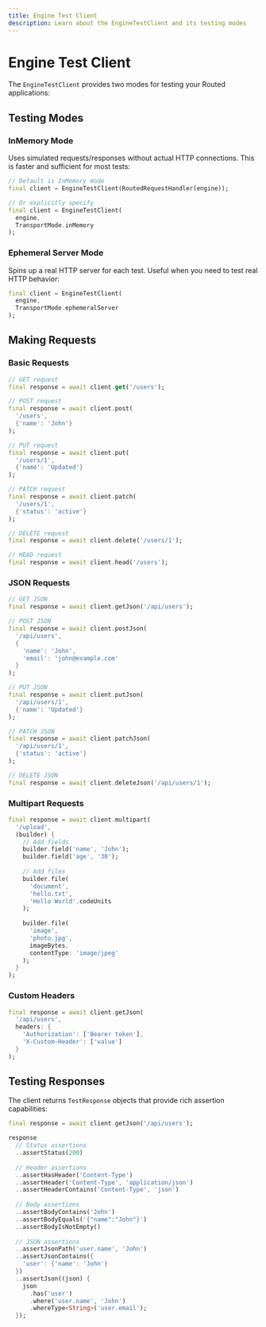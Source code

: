 ```yaml
---
title: Engine Test Client
description: Learn about the EngineTestClient and its testing modes
---
```


# Engine Test Client

The `EngineTestClient` provides two modes for testing your Routed applications:

## Testing Modes

### InMemory Mode

Uses simulated requests/responses without actual HTTP connections. This is faster and sufficient for most tests:

```dart
// Default is InMemory mode
final client = EngineTestClient(RoutedRequestHandler(engine));

// Or explicitly specify
final client = EngineTestClient(
  engine, 
  TransportMode.inMemory
);
```

### Ephemeral Server Mode

Spins up a real HTTP server for each test. Useful when you need to test real HTTP behavior:

```dart
final client = EngineTestClient(
  engine,
  TransportMode.ephemeralServer
);
```

## Making Requests

### Basic Requests

```dart
// GET request
final response = await client.get('/users');

// POST request
final response = await client.post(
  '/users', 
  {'name': 'John'}
);

// PUT request  
final response = await client.put(
  '/users/1',
  {'name': 'Updated'}
);

// PATCH request
final response = await client.patch(
  '/users/1',
  {'status': 'active'}  
);

// DELETE request
final response = await client.delete('/users/1');

// HEAD request
final response = await client.head('/users');
```

### JSON Requests

```dart
// GET JSON
final response = await client.getJson('/api/users');

// POST JSON
final response = await client.postJson(
  '/api/users',
  {
    'name': 'John',
    'email': 'john@example.com'
  }
);

// PUT JSON
final response = await client.putJson(
  '/api/users/1',
  {'name': 'Updated'}
);

// PATCH JSON  
final response = await client.patchJson(
  '/api/users/1',
  {'status': 'active'}
);

// DELETE JSON
final response = await client.deleteJson('/api/users/1');
```

### Multipart Requests

```dart
final response = await client.multipart(
  '/upload',
  (builder) {
    // Add fields
    builder.field('name', 'John');
    builder.field('age', '30');
    
    // Add files
    builder.file(
      'document',
      'hello.txt',
      'Hello World'.codeUnits
    );
    
    builder.file(
      'image',
      'photo.jpg',
      imageBytes,
      contentType: 'image/jpeg'
    );
  }
);
```

### Custom Headers

```dart
final response = await client.getJson(
  '/api/users',
  headers: {
    'Authorization': ['Bearer token'],
    'X-Custom-Header': ['value']
  }
);
```

## Testing Responses

The client returns `TestResponse` objects that provide rich assertion capabilities:

```dart
final response = await client.getJson('/api/users');

response
  // Status assertions
  ..assertStatus(200)
  
  // Header assertions
  ..assertHasHeader('Content-Type')
  ..assertHeader('Content-Type', 'application/json')
  ..assertHeaderContains('Content-Type', 'json')
  
  // Body assertions
  ..assertBodyContains('John')
  ..assertBodyEquals('{"name":"John"}')
  ..assertBodyIsNotEmpty()
  
  // JSON assertions
  ..assertJsonPath('user.name', 'John')
  ..assertJsonContains({
    'user': {'name': 'John'}
  })
  ..assertJson((json) {
    json
      .has('user')
      .where('user.name', 'John')
      .whereType<String>('user.email');
  });
```
